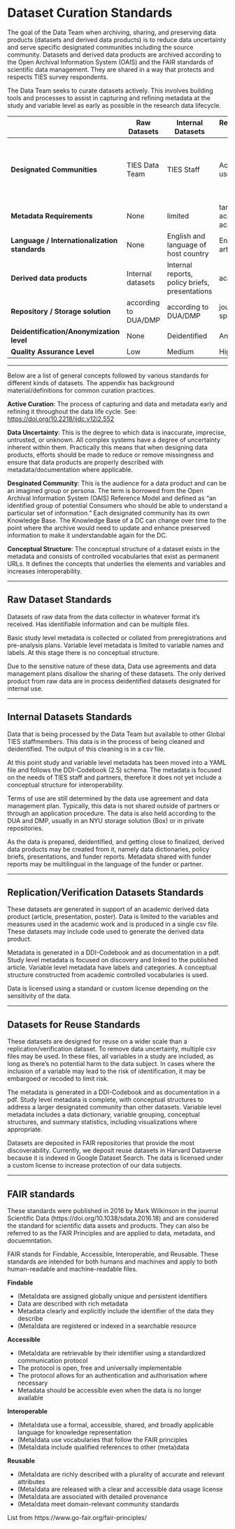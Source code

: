 # Dataset Curation Standards

The goal of the Data Team when archiving, sharing, and preserving data products (datasets and derived data products) is to reduce data uncertainty and serve specific designated communities including the source community. Datasets and derived data products are archived according to the Open Archival Information System (OAIS) and the FAIR standards of scientific data management. They are shared in a way that protects and respects TIES survey respondents. 

The Data Team seeks to curate datasets actively. This involves building tools and processes to assist in capturing and refining metadata at the study and variable level as early as possible in the research data lifecycle. 

|   | Raw Datasets | Internal Datasets| Replication/Verification Datasets | Reuse Datasets |
|---|---|---|---|---| 
|**Designated Communities** | TIES Data Team| TIES Staff | Academic and scholarly users | Academic and scholarly users, host country (government) users, NGO users|
|**Metadata Requirements** | None | limited | targeted towards academic use including academic schemas | complete DDI codebook |
|**Language / Internationalization standards**| None | English and language of host country | English and language of article | English and language of host country |
|**Derived data products**| Internal datasets | Internal reports, policy briefs, presentations | academic articles | policy briefs, presentations |
|**Repository / Storage solution**| according to DUA/DMP | according to DUA/DMP | journal approved or sponsored repository | Harvard Dataverse |
|**Deidentification/Anonymization level** | None | Deidentified | Anonymized | Anonymized |
|**Quality Assurance Level** | Low | Medium | High | High |

---

Below are a list of general concepts followed by various standards for different kinds of datasets. The appendix has background material/definitions for common curation practices.

**Active Curation**: The process of capturing and data and metadata early and refining it throughout the data life cycle. See: <https://doi.org/10.2218/ijdc.v12i2.552>

**Data Uncertainty**: This is the degree to which data is inaccurate, imprecise, untrusted, or unknown. All complex systems have a degree of uncertainty inherent within them. Practically this means that when designing data products, efforts should be made to reduce or remove missingness and ensure that data products are properly described with metadata/documentation where applicable.

**Desginated Community**: This is the audience for a data product and can be an imagined group or persona. The term is borrowed from the Open Archival Information System (OAIS) Reference Model and defined as “an identified group of potential Consumers who should be able to understand a particular set of information.” Each designated community has its own Knowledge Base. The Knowledge Base of a DC can change over time to the point where the archive would need to update and enhance preserved information to make it understandable again for the DC.

**Conceptual Structure**: The conceptual structure of a dataset exists in the metadata and consists of controlled vocabularies that exist as permanent URLs. It defines the concepts that underlies the elements and variables and increases interoperability.

---

## Raw Dataset Standards

Datasets of raw data from the data collector in whatever format it's received. Has identifiable information and can be multiple files. 

Basic study level metadata is collected or collated from preregistrations and pre-analysis plans. Variable level metadata is limited to variable names and labels. At this stage there is no conceptual structure.

Due to the sensitive nature of these data, Data use agreements and data management plans disallow the sharing of these datasets. The only derived product from raw data are in process deidentified datasets designated for internal use.

---

## Internal Datasets Standards

Data that is being processed by the Data Team but available to other Global TIES staffmembers. This data is in the process of being cleaned and deidentified. The output of this cleaning is in a csv file.  

At this point study and variable level metadata has been moved into a YAML file and follows the DDI-Codebook (2.5) schema. The metadata is focused on the needs of TIES staff and partners, therefore it does not yet include a conceptual structure for interoperability. 

Terms of use are still determined by the data use agreement and data management plan. Typically, this data is not shared outside of partners or through an application procedure. The data is also held according to the DUA and DMP, usually in an NYU storage solution (Box) or in private repositories.

As the data is prepared, deidentified, and getting close to finalized, derived data products may be created from it, namely data dictionaries, policy briefs, presentations, and funder reports. Metadata shared with funder reports may be multilingual in the language of the funder or partner. 

---

## Replication/Verification Datasets Standards

These datasets are generated in support of an academic derived data product (article, presentation, poster). Data is limited to the variables and measures used in the academic work and is produced in a single csv file. These datasets may include code used to generate the derived data product.

Metadata is generated in a DDI-Codebook and as documentation in a pdf. Study level metadata is focused on discovery and linked to the published article. Variable level metadata have labels and categories. A conceptual structure constructed from academic controlled vocabularies is used.

Data is licensed using a standard or custom license depending on the sensitivity of the data.

---

## Datasets for Reuse Standards

These datasets are designed for reuse on a wider scale than a replication/verification dataset. To remove data uncertainty, multiple csv files may be used. In these files, all variables in a study are included, as long as there's no potential harm to the data subject. In cases where the inclusion of a variable may lead to the risk of identification, it may be embargoed or recoded to limit risk. 

The metadata is generated in a DDI-Codebook and as documentation in a pdf. Study level metadata is complete, with conceptual structures to address a larger designated community than other datasets. Variable level metadata includes a data dictionary, variable grouping, conceptual structures, and summary statistics, including visualizations where appropriate. 

Datasets are deposited in FAIR repositories that provide the most discoverability. Currently, we deposit reuse datasets in Harvard Dataverse because it is indexed in Google Dataset Search. The data is licensed under a custom license to increase protection of our data subjects. 

---

## FAIR standards

These standards were published in 2016 by Mark Wilkinson in the journal Scientific Data (https://doi.org/10.1038/sdata.2016.18) and are considered the standard for scientific data assets and products. They can also be referred to as the FAIR Principles and are applied to data, metadata, and docuemntation.

FAIR stands for Findable, Accessible, Interoperable, and Reusable. These standards are intended for both humans and machines and apply to both human-readable and machine-readable files. 

**Findable** 

- (Meta)data are assigned globally unique and persistent identifiers
- Data are described with rich metadata
- Metadata clearly and explicitly include the identifier of the data they describe
- (Meta)data are registered or indexed in a searchable resource

**Accessible**

- (Meta)data are retrievable by their identifier using a standardized communication protocol
- The protocol is open, free and universally implementable
- The protocol allows for an authentication and authorisation where necessary
- Metadata should be accessible even when the data is no longer available

**Interoperable**

- (Meta)data use a  formal, accessible, shared, and broadly applicable language for knowledge representation
- (Meta)data use vocabularies that follow the FAIR principles
- (Meta)data include qualified references to other (meta)data

**Reusable**

- (Meta)data are richly described with a plurality of accurate and relevant attributes
- (Meta)data are released with a clear and accessible data usage license
- (Meta)data are associated with detailed provenance
- (Meta)data meet domain-relevant community standards

List from https://www.go-fair.org/fair-principles/
